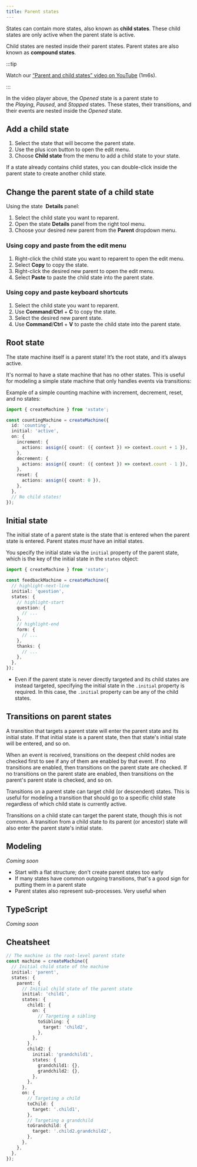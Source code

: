 ```yaml
---
title: Parent states
---
```


States can contain more states, also known as **child states**. These child states are only active when the parent state is active.

Child states are nested inside their parent states. Parent states are also known as **compound states**.

:::tip

Watch our [“Parent and child states” video on YouTube](https://www.youtube.com/watch?v=aUhEdeIf_mQ&list=PLvWgkXBB3dd4I_l-djWVU2UGPyBgKfnTQ&index=5) (1m6s).

:::

<EmbedMachine
  name="Video player"
  embedURL="https://stately.ai/registry/editor/embed/e13bef2b-bb13-4465-96ac-0bc25340688e?machineId=9ba5377c-aab3-4465-8909-4eea499622fa"
/>

In the video player above, the *Opened* state is a parent state to the *Playing*, *Paused*, and *Stopped* states. These states, their transitions, and their events are nested inside the *Opened* state.

<SkipDownLink
  text="Jump to learning more about parent and child states in XState"
  link="#root-state"
/>

## Add a child state

1. Select the state that will become the parent state.
2. Use the <Plus size={18} /> plus icon button to open the edit menu.
3. Choose **Child state** from the menu to add a child state to your state.

If a state already contains child states, you can double-click inside the parent state to create another child state.

## Change the parent state of a child state

Using the state <Info size={18} /> **Details** panel:

1. Select the child state you want to reparent.
2. Open the state <Info size={18} /> **Details** panel from the right tool menu.
3. Choose your desired new parent from the **Parent** dropdown menu.

### Using copy and paste from the edit menu

1. Right-click the child state you want to reparent to open the edit menu.
2. Select **Copy** to copy the state.
3. Right-click the desired new parent to open the edit menu.
4. Select **Paste** to paste the child state into the parent state.

### Using copy and paste keyboard shortcuts

1. Select the child state you want to reparent.
2. Use **Command**/**Ctrl** + **C** to copy the state.
3. Select the desired new parent state.
4. Use **Command**/**Ctrl** + **V** to paste the child state into the parent state.

## Root state

The state machine itself is a parent state! It’s the root state, and it’s always active.

It's normal to have a state machine that has no other states. This is useful for modeling a simple state machine that only handles events via transitions:

Example of a simple counting machine with increment, decrement, reset, and no states:

```ts
import { createMachine } from 'xstate';

const countingMachine = createMachine({
  id: 'counting',
  initial: 'active',
  on: {
    increment: {
      actions: assign({ count: ({ context }) => context.count + 1 }),
    },
    decrement: {
      actions: assign({ count: ({ context }) => context.count - 1 }),
    },
    reset: {
      actions: assign({ count: 0 }),
    },
  },
  // No child states!
});
```

## Initial state

The initial state of a parent state is the state that is entered when the parent state is entered. Parent states _must_ have an initial states.

You specify the initial state via the `initial` property of the parent state, which is the key of the initial state in the `states` object:

```ts
import { createMachine } from 'xstate';

const feedbackMachine = createMachine({
  // highlight-next-line
  initial: 'question',
  states: {
    // highlight-start
    question: {
      // ...
    },
    // highlight-end
    form: {
      // ...
    },
    thanks: {
      // ...
    },
  },
});
```

- Even if the parent state is never directly targeted and its child states are instead targeted, specifying the initial state in the `.initial` property is required. In this case, the `.initial` property can be any of the child states.

## Transitions on parent states

A transition that targets a parent state will enter the parent state and its initial state. If that initial state is a parent state, then that state's initial state will be entered, and so on.

When an event is received, transitions on the deepest child nodes are checked first to see if any of them are enabled by that event. If no transitions are enabled, then transitions on the parent state are checked. If no transitions on the parent state are enabled, then transitions on the parent's parent state is checked, and so on.

Transitions on a parent state can target child (or descendent) states. This is useful for modeling a transition that should go to a specific child state regardless of which child state is currently active.

Transitions on a child state can target the parent state, though this is not common. A transition from a child state to its parent (or ancestor) state will also enter the parent state's initial state.

## Modeling

_Coming soon_

- Start with a flat structure; don't create parent states too early
- If many states have common outgoing transitions, that's a good sign for putting them in a parent state
- Parent states also represent sub-processes. Very useful when

## TypeScript

_Coming soon_

## Cheatsheet

```ts
// The machine is the root-level parent state
const machine = createMachine({
  // Initial child state of the machine
  initial: 'parent',
  states: {
    parent: {
      // Initial child state of the parent state
      initial: 'child1',
      states: {
        child1: {
          on: {
            // Targeting a sibling
            toSibling: {
              target: 'child2',
            },
          },
        },
        child2: {
          initial: 'grandchild1',
          states: {
            grandchild1: {},
            grandchild2: {},
          },
        },
      },
      on: {
        // Targeting a child
        toChild: {
          target: '.child1',
        },
        // Targeting a grandchild
        toGrandchild: {
          target: '.child2.grandchild2',
        },
      },
    },
  },
});
```
